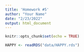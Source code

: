 ```yaml
---
title: 'Homework #5'
author: "Your Name"
date: "2/23/2022"
output: html_document
---
```


```r
knitr::opts_chunk$set(echo = TRUE)
```


```r
HAPPY <- readRDS("data/HAPPY.rds")
```

